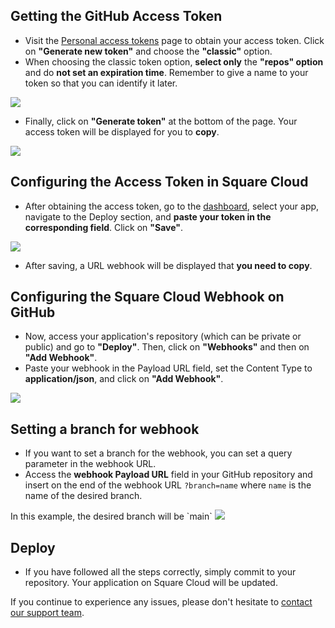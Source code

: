 
## Getting the GitHub Access Token

- Visit the [Personal access tokens](https://github.com/settings/tokens) page to obtain your access token. Click on **"Generate new token"** and choose the **"classic"** option.
- When choosing the classic token option, **select only** the **"repos" option** and do **not set an expiration time**. Remember to give a name to your token so that you can identify it later.
<Frame>
  <img src="/images/articles/github/new-personal-access-token.png" style={{ borderRadius: '0.2rem' }} />
</Frame>

- Finally, click on **"Generate token"** at the bottom of the page. Your access token will be displayed for you to **copy**.
<Frame>
  <img src="/images/articles/github/copy-access-token.png" style={{ borderRadius: '0.2rem' }} />
</Frame>

## Configuring the Access Token in Square Cloud

- After obtaining the access token, go to the [dashboard](https://squarecloud.app/dashboard), select your app, navigate to the Deploy section, and **paste your token in the corresponding field**. Click on **"Save"**.
<Frame>
  <img src="/images/articles/github/deploy-webhook-git.gif" style={{ borderRadius: '0.2rem' }} />
</Frame>

- After saving, a URL webhook will be displayed that **you need to copy**.

## Configuring the Square Cloud Webhook on GitHub

- Now, access your application's repository (which can be private or public) and go to **"Deploy"**. Then, click on **"Webhooks"** and then on **"Add Webhook"**.
- Paste your webhook in the Payload URL field, set the Content Type to **application/json**, and click on **"Add Webhook"**.
<Frame>
  <img src="/images/articles/github/add-webhook.gif" style={{ borderRadius: '0.2rem' }} />
</Frame>

## Setting a branch for webhook

- If you want to set a branch for the webhook, you can set a query parameter in the webhook URL.
- Access the **webhook Payload URL** field in your GitHub repository and insert on the end of the webhook URL `?branch=name` where `name` is the name of the desired branch. 
<Note>
In this example, the desired branch will be `main` 
</Note>
<Frame>
  <img src="/images/articles/github/setting_branch.gif" style={{ borderRadius: '0.2rem' }}/>
</Frame>

## Deploy

- If you have followed all the steps correctly, simply commit to your repository. Your application on Square Cloud will be updated.

If you continue to experience any issues, please don't hesitate to [contact our support team](/company/support).


